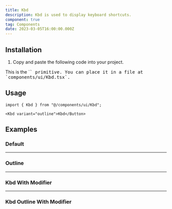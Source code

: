 ```yaml
---
title: Kbd
description: Kbd is used to display keyboard shortcuts.
component: true
tag: Components
date: 2023-03-05T16:00:00.000Z
---
```


<ComponentExample src="src/components/examples/KbdDemo.tsx">
    <KbdDemo />
</ComponentExample>

## Installation

1. Copy and paste the following code into your project.

<ComponentSource src="src/components/ui/Kbd.tsx" />

<Alert variant="outline">
    This is the `<Kbd />` primitive. You can place it in a file at
    `components/ui/Kbd.tsx`.
</Alert>

## Usage

```tsx
import { Kbd } from "@/components/ui/Kbd";
```

```tsx
<Kbd variant="outline">Kbd</Button>
```

## Examples

### Default

<ComponentExample src="src/components/examples/KbdDemo.tsx">
    <KbdDemo />
</ComponentExample>

---

### Outline

<ComponentExample src="src/components/examples/KbdOutlineDemo.tsx">
    <KbdOutlineDemo />
</ComponentExample>

---

### Kbd With Modifier

<ComponentExample src="src/components/examples/KbdModifierDemo.tsx">
    <KbdModifierDemo />
</ComponentExample>

---

### Kbd Outline With Modifier

<ComponentExample src="src/components/examples/KbdOutlineModifierDemo.tsx">
    <KbdOutlineModifierDemo />
</ComponentExample>

